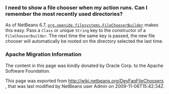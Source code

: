 <!--

    Licensed to the Apache Software Foundation (ASF) under one
    or more contributor license agreements.  See the NOTICE file
    distributed with this work for additional information
    regarding copyright ownership.  The ASF licenses this file
    to you under the Apache License, Version 2.0 (the
    "License"); you may not use this file except in compliance
    with the License.  You may obtain a copy of the License at

      http://www.apache.org/licenses/LICENSE-2.0

    Unless required by applicable law or agreed to in writing,
    software distributed under the License is distributed on an
    "AS IS" BASIS, WITHOUT WARRANTIES OR CONDITIONS OF ANY
    KIND, either express or implied.  See the License for the
    specific language governing permissions and limitations
    under the License.

-->

===I need to show a file chooser when my action runs. Can I remember the most recently used directories?===

As of NetBeans 6.7, <tt>[http://bits.netbeans.org/dev/javadoc/org-openide-filesystems/org/openide/filesystems/FileChooserBuilder.html org.openide.filesystems.FileChooserBuilder]</tt> makes this easy.
Pass a <tt>Class</tt> or unique <tt>String</tt> key to the constructor of a <tt>FileChooserBuilder</tt>.
The next time the same key is passed, the new file chooser will automatically be rooted on the directory selected the last time.

===Apache Migration Information===

The content in this page was kindly donated by Oracle Corp. to the
Apache Software Foundation.

This page was exported from http://wiki.netbeans.org/DevFaqFileChoosers , 
that was last modified by NetBeans user Admin 
on 2009-11-06T15:42:34Z.

